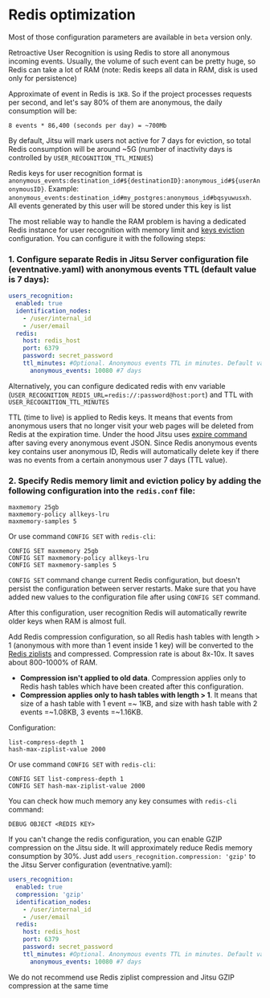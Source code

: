 # Redis optimization

<Hint>
  Most of those configuration parameters are available in <code inline={true}>beta</code> version only.
</Hint>

Retroactive User Recognition is using Redis to store all anonymous incoming events. Usually,
the volume of such event can be pretty huge, so Redis can take a lot of RAM (note: Redis keeps
all data in RAM, disk is used only for persistence)

Approximate of event in Redis is `1KB`. So if the project processes
requests per second, and let's say 80% of them are anonymous, the daily consumption will be:

```
8 events * 86,400 (seconds per day) = ~700Mb
```

By default, Jitsu will mark users not active for 7 days for eviction, so total Redis consumption will be around ~5G
(number of inactivity days is controlled by `USER_RECOGNITION_TTL_MINUES`)

Redis keys for user recognition format is `anonymous_events:destination_id#${destinationID}:anonymous_id#${userAnonymousID}`.
Example: `anonymous_events:destination_id#my_postgres:anonymous_id#bqsyuwusxh`. All events generated by this user
will be stored under this key is list

The most reliable way to handle the RAM problem is having a dedicated Redis instance for user recognition with memory limit and [keys eviction](https://redis.io/topics/lru-cache) configuration.
You can configure it with the following steps:

### 1. Configure separate Redis in Jitsu Server configuration file (eventnative.yaml) with anonymous events TTL (default value is 7 days):

```yaml
users_recognition:
  enabled: true
  identification_nodes:
    - /user/internal_id
    - /user/email
  redis:
    host: redis_host
    port: 6379
    password: secret_password
    ttl_minutes: #Optional. Anonymous events TTL in minutes. Default value: 10080 (7 days)
      anonymous_events: 10080 #7 days
```
Alternatively, you can configure dedicated redis with env variable (`USER_RECOGNITION_REDIS_URL=redis://:password@host:port`) and TTL with
`USER_RECOGNITION_TTL_MINUTES`

TTL (time to live) is applied to Redis keys. It means that events from anonymous users that no longer visit your web pages will be deleted from Redis at the expiration time.
Under the hood Jitsu uses [expire command](https://redis.io/commands/expire) after saving every anonymous event JSON.
Since Redis anonymous events key contains user anonymous ID, Redis will automatically delete key if there was no events from a certain anonymous user 7 days (TTL value).


### 2. Specify Redis memory limit and eviction policy by adding the following configuration into the `redis.conf` file:

```
maxmemory 25gb
maxmemory-policy allkeys-lru
maxmemory-samples 5
```

Or use command `CONFIG SET` with `redis-cli`:

```
CONFIG SET maxmemory 25gb
CONFIG SET maxmemory-policy allkeys-lru
CONFIG SET maxmemory-samples 5
```

<Hint>
    <code inline="true">CONFIG SET</code> command change current Redis configuration, but doesn't persist the configuration between server restarts. Make sure that you have added new values to the configuration file after using <code inline="true">CONFIG SET</code> command.
</Hint>

After this configuration, user recognition Redis will automatically rewrite older keys when RAM is almost full.

Add Redis compression configuration, so all Redis hash tables with length > 1 (anonymous with more than 1 event inside 1 key) will be converted to the [Redis ziplists](https://redis.com/ebook/part-2-core-concepts/01chapter-9-reducing-memory-use/9-1-short-structures/9-1-1-the-ziplist-representation/)
and compressed. Compression rate is about 8x-10x. It saves about 800-1000% of RAM.

<Hint>
  <ul>
    <li><b>Compression isn't applied to old data</b>. Compression applies only to Redis hash tables which have been created after this configuration.</li>
    <li><b>Compression applies only to hash tables with length > 1</b>. It means that size of a hash table with 1 event =~ 1KB, and size with hash table with 2 events =~1.08KB, 3 events =~1.16KB.</li>
  </ul>
</Hint>

Configuration:

```
list-compress-depth 1
hash-max-ziplist-value 2000
```

Or use command `CONFIG SET` with `redis-cli`:

```
CONFIG SET list-compress-depth 1
CONFIG SET hash-max-ziplist-value 2000
```

You can check how much memory any key consumes with `redis-cli` command:

```
DEBUG OBJECT <REDIS KEY>
```

If you can't change the redis configuration, you can enable GZIP compression on the Jitsu side. It will approximately reduce Redis memory consumption by 30%.
Just add `users_recognition.compression: 'gzip'` to the Jitsu Server configuration (eventnative.yaml):

```yaml
users_recognition:
  enabled: true
  compression: 'gzip'
  identification_nodes:
    - /user/internal_id
    - /user/email
  redis:
    host: redis_host
    port: 6379
    password: secret_password
    ttl_minutes: #Optional. Anonymous events TTL in minutes. Default value: 10080 (7 days)
      anonymous_events: 10080 #7 days
```

<Hint>
    We do not recommend use Redis ziplist compression and Jitsu GZIP compression at the same time
</Hint>